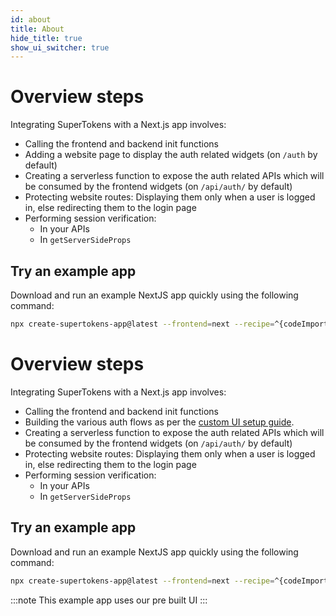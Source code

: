 ```yaml
---
id: about
title: About
hide_title: true
show_ui_switcher: true
---
```


<!-- ./thirdpartyemailpassword/nextjs/about.mdx -->


<PreBuiltOrCustomUISwitcher>

<PreBuiltUIContent>

# Overview steps

Integrating SuperTokens with a Next.js app involves:
- Calling the frontend and backend init functions
- Adding a website page to display the auth related widgets (on `/auth` by default)
- Creating a serverless function to expose the auth related APIs which will be consumed by the frontend widgets (on `/api/auth/` by default)
- Protecting website routes: Displaying them only when a user is logged in, else redirecting them to the login page
- Performing session verification:
    - In your APIs
    - In `getServerSideProps`

## Try an example app
Download and run an example NextJS app quickly using the following command:

```bash
npx create-supertokens-app@latest --frontend=next --recipe=^{codeImportRecipeName}
```

</PreBuiltUIContent>

<CustomUIContent>

# Overview steps

Integrating SuperTokens with a Next.js app involves:
- Calling the frontend and backend init functions
- Building the various auth flows as per the [custom UI setup guide](../custom-ui/init/frontend).
- Creating a serverless function to expose the auth related APIs which will be consumed by the frontend widgets (on `/api/auth/` by default)
- Protecting website routes: Displaying them only when a user is logged in, else redirecting them to the login page
- Performing session verification:
    - In your APIs
    - In `getServerSideProps`

## Try an example app

Download and run an example NextJS app quickly using the following command:

```bash
npx create-supertokens-app@latest --frontend=next --recipe=^{codeImportRecipeName}
```

:::note
This example app uses our pre built UI
:::


</CustomUIContent>

</PreBuiltOrCustomUISwitcher>

